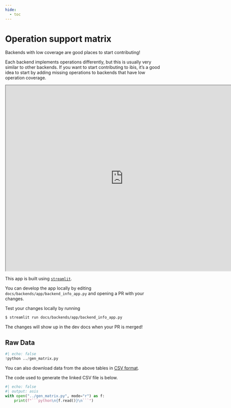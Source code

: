 ```yaml
---
hide:
  - toc
---
```


# Operation support matrix

::: {.callout-tip}
Backends with low coverage are good places to start contributing!

Each backend implements operations differently, but this is usually very similar to other backends. If you want to start contributing to ibis, it's a good idea to start by adding missing operations to backends that have low operation coverage.
:::

<div class="streamlit-app">
  <iframe class="streamlit-app-inner" width=760 height=600 src="https://ibis-project.streamlit.app/?embedded=true"></iframe>
</div>

::: {.callout-note}
This app is built using [`streamlit`](https://streamlit.io/).

You can develop the app locally by editing `docs/backends/app/backend_info_app.py` and opening a PR with your changes.

Test your changes locally by running

```sh
$ streamlit run docs/backends/app/backend_info_app.py
```

The changes will show up in the dev docs when your PR is merged!
:::

## Raw Data

```python
#| echo: false
!python ../gen_matrix.py
```

You can also download data from the above tables in [CSV format](./raw_support_matrix.csv).

The code used to generate the linked CSV file is below.

```python
#| echo: false
#| output: asis
with open("../gen_matrix.py", mode="r") as f:
    print(f"```python\n{f.read()}\n```")
```
